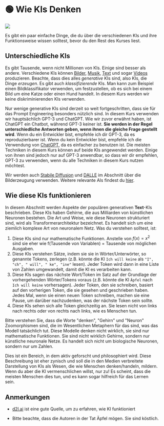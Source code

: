 
# 🟢 Wie KIs Denken

<div style={{ textAlign: "center" }}>
  <Image
    src={"/docs/assets/basics/brain.svg"}
    width={1228}
    height={1014}
    style={{
      width: "100%",
      height: "300px",
      verticalAlign: "top",
      margin: "auto",
    }}
  />
</div>

Es gibt ein paar einfache Dinge, die du über die verschiedenen KIs und ihre Funktionsweise wissen solltest, bevor du den Rest des Kurses liest.

## Unterschiedliche KIs

Es gibt Tausende, wenn nicht Millionen von KIs. Einige sind besser als andere. Verschiedene KIs können [Bilder](https://openai.com/product/dall-e-2), [Musik](https://google-research.github.io/seanet/musiclm/examples/), [Text](https://platform.openai.com/playground) und sogar [Videos](https://makeavideo.studio/) produzieren. Beachte, dass dies alles _generative_ KIs sind, also KIs, die Dinge _erzeugen_. Es gibt auch _klassifizierende_ KIs. Man kann zum Beispiel einen Bildklassifikator verwenden, um festzustellen, ob es sich bei einem Bild um eine Katze oder einen Hund handelt. In diesem Kurs werden wir keine diskriminierenden KIs verwenden.

Nur wenige generative KIs sind derzeit so weit fortgeschritten, dass sie für das Prompt Engineering besonders nützlich sind. In diesem Kurs verwenden wir hauptsächlich GPT-3 und ChatGPT. Wie wir zuvor erwähnt haben, ist ChatGPT ein Chatbot, während GPT-3 keiner ist. **Sie werden in der Regel unterschiedliche Antworten geben, wenn ihnen die gleiche Frage gestellt wird**. Wenn du ein Entwickler bist, empfehle ich dir GPT-3, da es reproduzierbarer ist. Wenn du kein Entwickler bist, empfehle ich die Verwendung von [ChatGPT](https://learnprompting.org/docs/category/%EF%B8%8F-image-prompting), da es einfacher zu benutzen ist. Die meisten Techniken in diesem Kurs können auf beide KIs angewendet werden. Einige von ihnen sind jedoch nur auf GPT-3 anwendbar, so dass wir dir empfehlen, GPT-3 zu verwenden, wenn du alle Techniken in diesem Kurs nutzen möchtest.

Wir werden auch [Stabile Diffusion](https://beta.dreamstudio.ai/home) und [DALLE](https://openai.com/product/dall-e-2) im Abschnitt über die Bilderzeugung verwenden. Weitere relevante AIs findest du [hier](https://learnprompting.org/docs/products#chatbots).

## Wie diese KIs funktionieren

In diesem Abschnitt werden Aspekte der populären generativen **Text**-KIs beschrieben. Diese KIs haben Gehirne, die aus Milliarden von künstlichen Neuronen bestehen. Die Art und Weise, wie diese Neuronen strukturiert sind, wird als Transformerarchitektur bezeichnet. Es handelt sich um eine ziemlich komplexe Art von neuronalem Netz. Was du verstehen solltest, ist:

1. Diese KIs sind nur mathematische Funktionen. Anstelle von $f(x) = x^2$ sind sie eher wie f(Tausende von Variablen) = Tausende von möglichen Ausgaben.
2. Diese KIs verstehen Sätze, indem sie sie in Wörter/Unterwörter, so genannte Tokens, zerlegen (z.B. könnte die KI `Ich will keine` als `"I", "ch", " will", " ke", "ine"` lesen). Jeder Token wird dann in eine Liste von Zahlen umgewandelt, damit die KI es verarbeiten kann.
3. Diese KIs sagen das nächste Wort/Token im Satz auf der Grundlage der vorhergehenden Wörter/Tokens voraus (z.B. könnte die KI `Äpfel` nach `Ich will keine` vorhersagen). Jeder Token, den sie schreiben, basiert auf den vorherigen Token, die sie gesehen und geschrieben haben. Jedes Mal, wenn sie einen neuen Token schreiben, machen sie eine Pause, um darüber nachzudenken, was der nächste Token sein sollte.
4. Diese KIs sehen sich alle Token gleichzeitig an. Sie lesen nicht von links nach rechts oder von rechts nach links, wie es Menschen tun.

Bitte verstehen Sie, dass die Worte "denken", "Gehirn" und "Neuron" Zoomorphismen sind, die im Wesentlichen Metaphern für das sind, was das Modell tatsächlich tut. Diese Modelle denken nicht wirklich, sie sind nur mathematische Funktionen. Sie sind nicht wirklich Gehirne, sondern nur künstliche neuronale Netze. Es handelt sich nicht um biologische Neuronen, sondern nur um Zahlen.

Dies ist ein Bereich, in dem aktiv geforscht und philosophiert wird. Diese Beschreibung ist eher zynisch und soll die in den Medien verbreitete Darstellung von KIs als Wesen, die wie Menschen denken/handeln, mildern. Wenn du aber die KI vermenschlichen willst, nur zu! Es scheint, dass die meisten Menschen dies tun, und es kann sogar hilfreich für das Lernen sein.

## Anmerkungen

- [d2l.ai](https://www.d2l.ai) ist eine gute Quelle, um zu erfahren, wie KI funktioniert

- Bitte beachte, dass die Autoren in der Tat Äpfel mögen. Sie sind köstlich.
